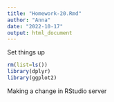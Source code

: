 ```yaml
---
title: "Homework-20.Rmd"
author: "Anna"
date: "2022-10-17"
output: html_document
---
```


Set things up
```r
rm(list=ls())
library(dplyr)
library(ggplot2)
```

Making a change in RStudio server